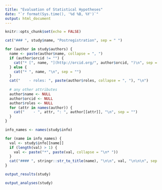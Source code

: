 ```yaml
---
title: "Evaluation of Statistical Hypotheses"
date: "`r format(Sys.time(), '%d %B, %Y')`"
output: html_document
---
```


```r
knitr::opts_chunk$set(echo = FALSE)
```


```r
cat("### ", study$name, "Postregistration", sep = " ")
```

```r
for (author in study$authors) {
  name <- paste(author$name, collapse = ", ")
  if (author$orcid != "") {
    cat("* [", name, "](http://orcid.org/", author$orcid, ")\n", sep = "")
  } else {
    cat("* ", name, "\n", sep = "")
  }
  cat("    - roles: ", paste(author$roles, collapse = ", "), "\n")
  
  # any other attributes
  author$name <- NULL
  author$orcid <- NULL
  author$roles <- NULL
  for (attr in names(author)) {
    cat("    - ", attr, ": ", author[[attr]], "\n", sep = "")
  }
}
```

```r
info_names <- names(study$info)

for (name in info_names) {
  val <- study$info[[name]]
  if (length(val) > 1) {
    val <- paste("*", paste(val, collapse = "\n* "))
  }
  cat("#### ", stringr::str_to_title(name), "\n\n", val, "\n\n\n", sep = "")
}
```


```r
output_results(study)
```

```r
output_analyses(study)
```
